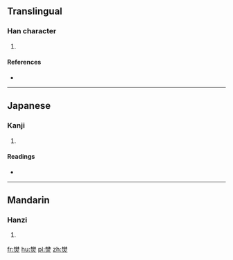 ==Translingual==

===Han character===
{{Han char|rn=86|rad=火|as=12|sn=16|four=|canj=DDF,XDDF|ids=⿱棥火}}

# {{defn|Han|sort=火12}}

====References====
* {{Han ref|kx=0683.090|dkj=19421|dj=1095.090|hdz=32232.110|uh=71D3|ud=29139}}

----

==Japanese==

===Kanji===
{{ja-kanji|grade=|rs=火12}}

# {{defn|lang=ja|sort=火12}}

====Readings====
* {{ja-readings|on=[[ふん]] (fun), [[ぶん]] (bun), [[はん]] (han), [[ぼん]] (bon)|kun=[[やく]] (yaku), [[やきがり]] (yakigari)}}

----

==Mandarin==

===Hanzi===
{{cmn-hanzi|pin=[[fēn]] ([[fen1]]), [[fén]] ([[fen2]])|wg=fen<sup>1</sup>, fen<sup>2</sup>}}

# {{defn|lang=cmn|sort=火12}}

[[fr:燓]]
[[hu:燓]]
[[pl:燓]]
[[zh:燓]]